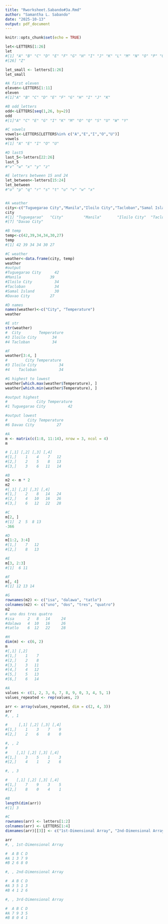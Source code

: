 ```yaml
---
title: "Rworksheet.Sabando#3a.Rmd"
author: "Samantha L. Sabando"
date: "2025-10-13"
output: pdf_document
---
```


```r
knitr::opts_chunk$set(echo = TRUE)
```

```r
let<-LETTERS[1:26]
let
#[1] "A" "B" "C" "D" "E" "F" "G" "H" "I" "J" "K" "L" "M" "N" "O" "P" "Q" "R" "S" "T" "U" "V" "W" "X" "Y"
#[26] "Z"

let_small <- letters[1:26]
let_small

#A first eleven
eleven<-LETTERS[1:11]
eleven
#[1]"A" "B" "C" "D" "E" "F" "G" "H" "I" "J" "K"

#B odd_letters
odd<-LETTERS[seq(1,26, by=2)]
odd
#[1]"A" "C" "E" "G" "I" "K" "M" "O" "Q" "S" "U" "W" "Y"

#C vowels
vowels<-LETTERS[LETTERS%in% c("A","E","I","O","U")]
vowels
#[1] "A" "E" "I" "O" "U"

#D last5
last_5<-letters[22:26]
last_5
#"v" "w" "x" "y" "z"

#E letters between 15 and 24
let_between<-letters[15:24]
let_between
#"o" "p" "q" "r" "s" "t" "u" "v" "w" "x"



```
```r
#A weather
city<-c("Tuguegarao City","Manila","Iloilo City","Tacloban","Samal Island","Davao City")
city
#[1] "Tuguegarao"   "City"         "Manila"       "Iloilo City"  "Tacloban"     "Samal Island"
#[7] "Davao City" 

#B temp
temp<-c(42,39,34,34,30,27)
temp
#[1] 42 39 34 34 30 27

#C weather
weather<-data.frame(city, temp)
weather
#output
#Tuguegarao City	  42			
#Manila       	    39			
#Iloilo City	      34			
#Tacloban	          34			
#Samal Island	      30			
#Davao City	        27	

#D names
names(weather)<-c("City", "Temperature")
weather

#E str
str(weather)
#  City        Temperature
#3 Iloilo City       34
#4 Tacloban          34

#F
weather[3:4, ]
#        City Temperature
#3 Iloilo City          34
#4    Tacloban          34

#G highest to lowest
weather[which.max(weather$Temperature), ]
weather[which.min(weather$Temperature), ]

#output highest
#             City Temperature
#1 Tuguegarao City          42

#output lowest
#         City Temperature
#6 Davao City          27


```

```r
#A
m <- matrix(c(1:8, 11:14), nrow = 3, ncol = 4)
m

# [,1] [,2] [,3] [,4]
#[1,]    1    4    7   12
#[2,]    2    5    8   13
#[3,]    3    6   11   14

#B
m2 <- m * 2
m2
#[,1] [,2] [,3] [,4]
#[1,]    2    8   14   24
#[2,]    4   10   16   26
#[3,]    6   12   22   28

#C
m[2, ]
#[1]  2  5  8 13
-366

#D
m[1:2, 3:4]
#[1,]    7   12
#[2,]    8   13

#E
m[3, 2:3]
#[1]  6 11

#F
m[, 4]
#[1] 12 13 14

#G
rownames(m2) <- c("isa", "dalawa", "tatlo")
colnames(m2) <- c("uno", "dos", "tres", "quatro")
m2
# uno dos tres quatro
#isa      2   8   14     24
#dalawa   4  10   16     26
#tatlo    6  12   22     28

#H
dim(m) <- c(6, 2)
m
#[,1] [,2]
#[1,]    1    7
#[2,]    2    8
#[3,]    3   11
#[4,]    4   12
#[5,]    5   13
#[6,]    6   14
```

```r
#A
values <- c(1, 2, 3, 6, 7, 8, 9, 0, 3, 4, 5, 1)
values_repeated <- rep(values, 2)

arr <- array(values_repeated, dim = c(2, 4, 3))
arr
#, , 1

#     [,1] [,2] [,3] [,4]
#[1,]    1    3    7    9
#[2,]    2    6    8    0

#, , 2
#
#    [,1] [,2] [,3] [,4]
#[1,]    3    5    1    3
#[2,]    4    1    2    6

#, , 3

#    [,1] [,2] [,3] [,4]
#[1,]    7    9    3    5
#[2,]    8    0    4    1

#B
length(dim(arr))
#[1] 3

#C
rownames(arr) <- letters[1:2]            
colnames(arr) <- LETTERS[1:4]
dimnames(arr)[[3]] <- c("1st-Dimensional Array", "2nd-Dimensional Array", "3rd-Dimensional Array")

arr
#, , 1st-Dimensional Array

#  A B C D
#A 1 3 7 9
#B 2 6 8 0

#, , 2nd-Dimensional Array

#  A B C D
#A 3 5 1 3
#B 4 1 2 6

#, , 3rd-Dimensional Array

#  A B C D
#A 7 9 3 5
#B 8 0 4 1


```
